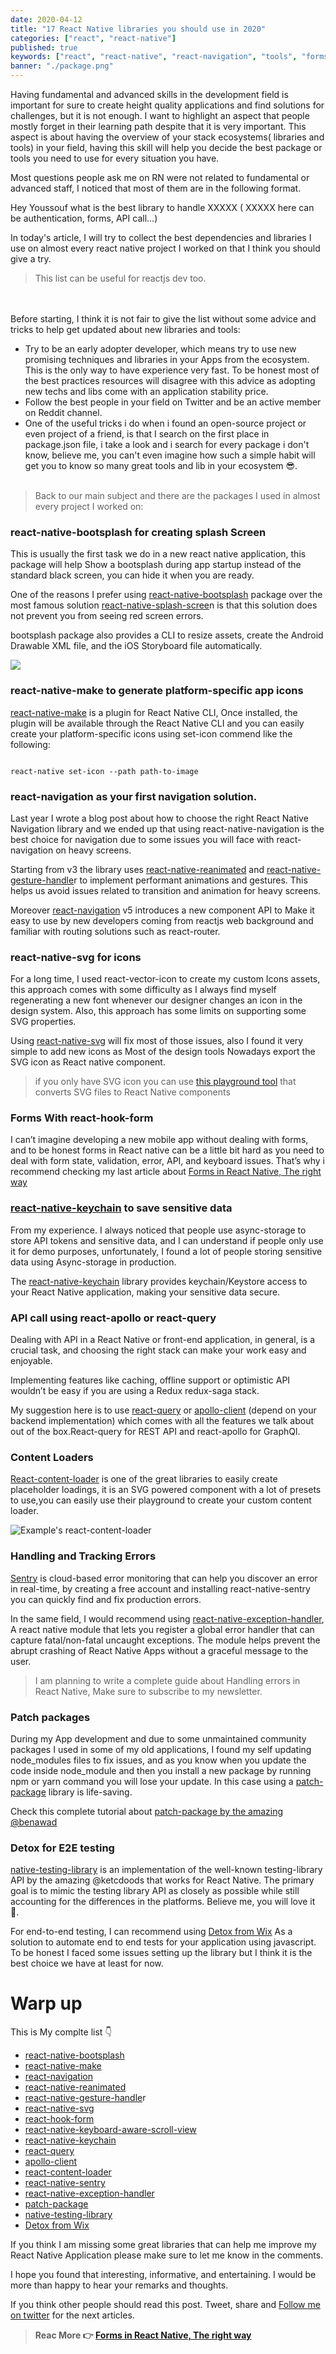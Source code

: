 ```yaml
---
date: 2020-04-12
title: "17 React Native libraries you should use in 2020"
categories: ["react", "react-native"]
published: true
keywords: ["react", "react-native", "react-navigation", "tools", "forms"]
banner: "./package.png"
---
```


Having fundamental and advanced skills in the development field is important for sure to create height quality applications and find solutions for challenges, but it is not enough. I want to highlight an aspect that people mostly forget in their learning path despite that it is very important. This aspect is about having the overview of your stack ecosystems( libraries and tools) in your field, having this skill will help you decide the best package or tools you need to use for every situation you have.

Most questions people ask me on RN were not related to fundamental or advanced staff, I noticed that most of them are in the following format.

Hey Youssouf what is the best library to handle XXXXX ( XXXXX here can be authentication, forms, API call…)

In today's article, I will try to collect the best dependencies and libraries I use on almost every react native project I worked on that I think you should give a try.

> This list can be useful for reactjs dev too.

<br />
<br />
Before starting, I think it is not fair to give the list without some advice and
tricks to help get updated about new libraries and tools:

- Try to be an early adopter developer, which means try to use new promising techniques and libraries in your Apps from the ecosystem. This is the only way to have experience very fast. To be honest most of the best practices resources will disagree with this advice as adopting new techs and libs come with an application stability price.
- Follow the best people in your field on Twitter and be an active member on Reddit channel.
- One of the useful tricks i do when i found an open-source project or even project of a friend, is that I search on the first place in package.json file, i take a look and i search for every package i don't know, believe me, you can't even imagine how such a simple habit will get you to know so many great tools and lib in your ecosystem 😎.
  <br />
  <br />

> Back to our main subject and there are the packages I used in almost every project I worked on:

### react-native-bootsplash for creating splash Screen

This is usually the first task we do in a new react native application, this package will help Show a bootsplash during app startup instead of the standard black screen, you can hide it when you are ready.

One of the reasons I prefer using [react-native-bootsplash](https://github.com/zoontek/react-native-bootsplash) package over the most famous solution [react-native-splash-scree](https://github.com/crazycodeboy/react-native-splash-screen)n is that this solution does not prevent you from seeing red screen errors.

bootsplash package also provides a CLI to resize assets, create the Android Drawable XML file, and the iOS Storyboard file automatically.

![](https://lh4.googleusercontent.com/FpN1DFC_iAmBRrFgxtf66fH5VvXmabYefFAuaJPS72rtPwQq32wN4GcCfhfy6TGECJnsHdClTQrYci-dR2V3LwtJ7EdypZ2ut_zjh0ZLuFocxIgquDtx8Ydl719rtchWyIGER1U)

### react-native-make to generate platform-specific app icons

[react-native-make](https://github.com/bamlab/react-native-make) is a plugin for React Native CLI, Once installed, the plugin will be available through the React Native CLI and you can easily create your platform-specific icons using set-icon commend like the following:

```

react-native set-icon --path path-to-image

```

### react-navigation as your first navigation solution.

Last year I wrote a blog post about how to choose the right React Native Navigation library and we ended up that using react-native-navigation is the best choice for navigation due to some issues you will face with react-navigation on heavy screens.

Starting from v3 the library uses [react-native-reanimated](https://software-mansion.github.io/react-native-reanimated/) and [react-native-gesture-handle](https://software-mansion.github.io/react-native-gesture-handler/docs/getting-started.html)r to implement performant animations and gestures. This helps us avoid issues related to transition and animation for heavy screens.

Moreover [react-navigation](https://reactnavigation.org/) v5 introduces a new component API to Make it easy to use by new developers coming from reactjs web background and familiar with routing solutions such as react-router.

### react-native-svg for icons

For a long time, I used react-vector-icon to create my custom Icons assets, this approach comes with some difficulty as I always find myself regenerating a new font whenever our designer changes an icon in the design system. Also, this approach has some limits on supporting some SVG properties.

Using [react-native-svg](https://github.com/react-native-community/react-native-svg) will fix most of those issues, also I found it very simple to add new icons as Most of the design tools Nowadays export the SVG icon as React native component.

> if you only have SVG icon you can use [this playground tool](https://react-svgr.com/playground/) that converts SVG files to React Native components

### Forms With react-hook-form

I can’t imagine developing a new mobile app without dealing with forms, and to be honest forms in React native can be a little bit hard as you need to deal with form state, validation, error, API, and keyboard issues. That’s why i recommend checking my last article about [Forms in React Native, The right way](https://elazizi.com/forms-in-react-native-the-right-way)

### [react-native-keychain](https://github.com/oblador/react-native-keychain) to save sensitive data

From my experience. I always noticed that people use async-storage to store API tokens and sensitive data, and I can understand if people only use it for demo purposes, unfortunately, I found a lot of people storing sensitive data using Async-storage in production.

The [react-native-keychain](https://github.com/oblador/react-native-keychain) library provides keychain/Keystore access to your React Native application, making your sensitive data secure.

### API call using react-apollo or react-query

Dealing with API in a React Native or front-end application, in general, is a crucial task, and choosing the right stack can make your work easy and enjoyable.

Implementing features like caching, offline support or optimistic API wouldn’t be easy if you are using a Redux redux-saga stack.

My suggestion here is to use [react-query](https://github.com/tannerlinsley/react-query) or [apollo-client](https://www.apollographql.com/docs/react/) (depend on your backend implementation) which comes with all the features we talk about out of the box.React-query for REST API and react-apollo for GraphQl.

### Content Loaders

[React-content-loader](https://github.com/danilowoz/react-content-loader) is one of the great libraries to easily create placeholder loadings, it is an SVG powered component with a lot of presets to use,you can easily use their playground to create your custom content loader.

![Example's react-content-loader](https://lh6.googleusercontent.com/DIH8ui53vzo25aEA3-yPbSz2g2P_PF3X8U7Z0khUIBaaMS-dnnwIWeI_C6Ft6k2com-BMN1vECD5IdfFcRVPIhKJzx6V4_nCVWqeDI27j0x7fcfvEMF-f1LfDMTPvXrrZuVzyE0)

### Handling and Tracking Errors

[Sentry](https://github.com/getsentry/sentry-react-native) is cloud-based error monitoring that can help you discover an error in real-time, by creating a free account and installing react-native-sentry you can quickly find and fix production errors.

In the same field, I would recommend using [react-native-exception-handler](https://github.com/master-atul/react-native-exception-handler), A react native module that lets you register a global error handler that can capture fatal/non-fatal uncaught exceptions. The module helps prevent the abrupt crashing of React Native Apps without a graceful message to the user.

> I am planning to write a complete guide about Handling errors in React Native, Make sure to subscribe to my newsletter.

### Patch packages

During my App development and due to some unmaintained community packages I used in some of my old applications, I found my self updating node_modules files to fix issues, and as you know when you update the code inside node_module and then you install a new package by running npm or yarn command you will lose your update. In this case using a [patch-package](https://github.com/ds300/patch-package) library is life-saving.

Check this complete tutorial about [patch-package by the amazing @benawad](https://www.youtube.com/watch?v=2AVs-Yh1bS8)

### Detox for E2E testing

[native-testing-library](https://github.com/testing-library/native-testing-library) is an implementation of the well-known testing-library API by the amazing @ketcdoods that works for React Native. The primary goal is to mimic the testing library API as closely as possible while still accounting for the differences in the platforms. Believe me, you will love it 🥰.

For end-to-end testing, I can recommend using [Detox from Wix](https://github.com/wix/Detox) As a solution to automate end to end tests for your application using javascript. To be honest I faced some issues setting up the library but I think it is the best choice we have at least for now.

# Warp up

This is My complte list 👇

- [react-native-bootsplash](https://github.com/zoontek/react-native-bootsplash)
- [react-native-make](https://github.com/bamlab/react-native-make)
- [react-navigation](https://reactnavigation.org/)
- [react-native-reanimated](https://software-mansion.github.io/react-native-reanimated/)
- [react-native-gesture-handle](https://software-mansion.github.io/react-native-gesture-handler/docs/getting-started.html)r
- [react-native-svg](https://github.com/react-native-community/react-native-svg)
- [react-hook-form](https://react-hook-form.com/)
- [react-native-keyboard-aware-scroll-view](https://github.com/APSL/react-native-keyboard-aware-scroll-view)
- [react-native-keychain](https://github.com/oblador/react-native-keychain)
- [react-query](https://github.com/tannerlinsley/react-query)
- [apollo-client](https://www.apollographql.com/docs/react/)
- [react-content-loader](https://github.com/danilowoz/react-content-loader)
- [react-native-sentry](https://github.com/getsentry/sentry-react-native)
- [react-native-exception-handler](https://github.com/master-atul/react-native-exception-handler)
- [patch-package](https://github.com/ds300/patch-package)
- [native-testing-library](https://github.com/testing-library/native-testing-library)
- [Detox from Wix](https://github.com/wix/Detox)

If you think I am missing some great libraries that can help me improve my React Native Application please make sure to let me know in the comments.

I hope you found that interesting, informative, and entertaining. I would be more than happy to hear your remarks and thoughts.

If you think other people should read this post. Tweet, share and [Follow me on twitter](https://twitter.com/ElaziziYoussouf) for the next articles.

> **Reac More 👉 [Forms in React Native, The right way](https://elazizi.com/forms-in-react-native-the-right-way)**
